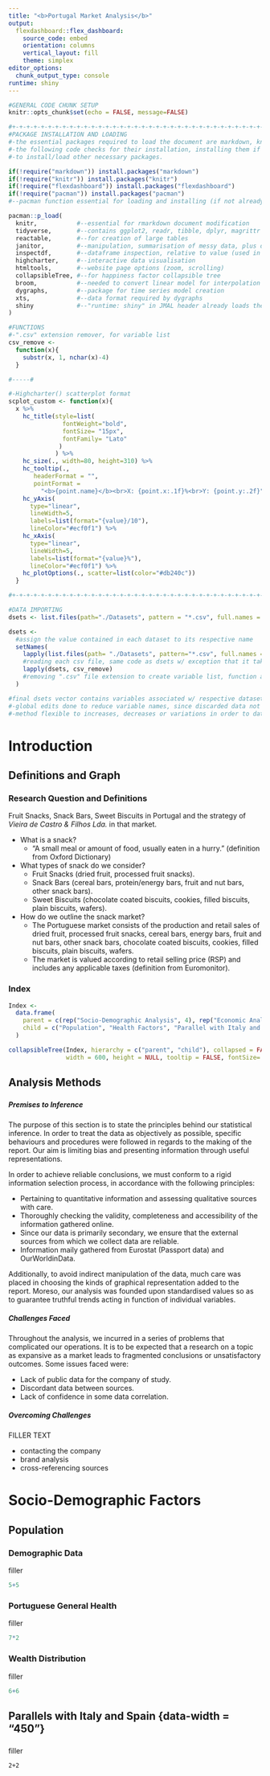 ```yaml
---
title: "<b>Portugal Market Analysis</b>"
output: 
  flexdashboard::flex_dashboard:
    source_code: embed
    orientation: columns
    vertical_layout: fill
    theme: simplex
editor_options: 
  chunk_output_type: console
runtime: shiny
---
```

<!-- theme alternatives: "cerulean",  "journal", "readable", "simplex", "united", "yeti" -->

```r
#GENERAL CODE CHUNK SETUP
knitr::opts_chunk$set(echo = FALSE, message=FALSE)

#+-+-+-+-+-+-+-+-+-+-+-+-+-+-+-+-+-+-+-+-+-+-+-+-+-+-+-+-+-+-+-+-+-+-+-+-+-+-+-+-+-+-+-+-+-+-#
#PACKAGE INSTALLATION AND LOADING
#-the essential packages required to load the document are markdown, knitr, flexdashboard and pacman.
#-the following code checks for their installation, installing them if required, and proceeds
#-to install/load other necessary packages.

if(!require("markdown")) install.packages("markdown")
if(!require("knitr")) install.packages("knitr")
if(!require("flexdashboard")) install.packages("flexdashboard")
if(!require("pacman")) install.packages("pacman") 
#--pacman function essential for loading and installing (if not already installed) packages together

pacman::p_load(
  knitr,           #--essential for rmarkdown document modification
  tidyverse,       #--contains ggplot2, readr, tibble, dplyr, magrittr
  reactable,       #--for creation of large tables
  janitor,         #--manipulation, summarisation of messy data, plus duplicate detection
  inspectdf,       #--dataframe inspection, relative to value (used in dataset analysis)
  highcharter,     #--interactive data visualisation
  htmltools,       #--website page options (zoom, scrolling)
  collapsibleTree, #--for happiness factor collapsible tree
  broom,           #--needed to convert linear model for interpolation line into dataframe
  dygraphs,        #--package for time series model creation
  xts,             #--data format required by dygraphs
  shiny            #--"runtime: shiny" in JMAL header already loads the library, useful for debugging w/o knitting
)
```


```r
#FUNCTIONS
#-".csv" extension remover, for variable list
csv_remove <- 
  function(x){
    substr(x, 1, nchar(x)-4)
  }

#-----#

#-Highcharter() scatterplot format
scplot_custom <- function(x){ 
  x %>% 
    hc_title(style=list(
               fontWeight="bold",
               fontSize= "15px",
               fontFamily= "Lato"
              )
             ) %>% 
    hc_size(., width=80, height=310) %>% 
    hc_tooltip(., 
       headerFormat = "",
       pointFormat = 
         "<b>{point.name}</b><br>X: {point.x:.1f}%<br>Y: {point.y:.2f}") %>% 
    hc_yAxis(
      type="linear",
      lineWidth=5,
      labels=list(format="{value}/10"),
      lineColor="#ecf0f1") %>% 
    hc_xAxis(
      type="linear",
      lineWidth=5,
      labels=list(format="{value}%"), 
      lineColor="#ecf0f1") %>% 
    hc_plotOptions(., scatter=list(color="#db240c"))
  }

#+-+-+-+-+-+-+-+-+-+-+-+-+-+-+-+-+-+-+-+-+-+-+-+-+-+-+-+-+-+-+-+-+-+-+-+-+-+-+-+-+-+-+-+-+-+-#

#DATA IMPORTING
dsets <- list.files(path="./Datasets", pattern = "*.csv", full.names = FALSE)   #vector with file names

dsets <-
  #assign the value contained in each dataset to its respective name
  setNames(
    lapply(list.files(path= "./Datasets", pattern="*.csv", full.names = TRUE), read.csv), 
    #reading each csv file, same code as dsets w/ exception that it takes full file path rather than just the name
    lapply(dsets, csv_remove)
    #removing ".csv" file extension to create variable list, function above
  )

#final dsets vector contains variables associated w/ respective dataset:
#-global edits done to reduce variable names, since discarded data not required.
#-method flexible to increases, decreases or variations in order to dataset directory.
```



<!-- INTRODUCTION PAGE -->

# Introduction

<!-- DEFINITIONS SECTION -->

## Definitions and Graph {data-width="400"}

### **Research Question and Definitions**

Fruit Snacks, Snack Bars, Sweet Biscuits in Portugal and the strategy of *Vieira de Castro & Filhos Lda.* in that market.

- What is a snack?
  - "A small meal or amount of food, usually eaten in a hurry." (definition from Oxford Dictionary)
- What types of snack do we consider?
  - Fruit Snacks (dried fruit, processed fruit snacks).
  - Snack Bars (cereal bars, protein/energy bars, fruit and nut bars, other snack     bars).
  - Sweet Biscuits (chocolate coated biscuits, cookies, filled biscuits, plain        biscuits, wafers).
- How do we outline the snack market?
  - The Portuguese market consists of the production and retail sales of dried        fruit, processed fruit snacks, cereal bars, energy bars, fruit and nut bars,      other snack bars, chocolate coated biscuits, cookies, filled biscuits, plain      biscuits, wafers.
  - The market is valued according to retail selling price (RSP) and includes any     applicable taxes (definition from Euromonitor).

<!-- INDEX SECTION -->

### **Index**
```r
Index <- 
  data.frame(
    parent = c(rep("Socio-Demographic Analysis", 4), rep("Economic Analysis", 4),                rep("Demand and Supply", 3)),
    child = c("Population", "Health Factors", "Parallel with Italy and Spain",                  "Wealth Distribution", "General Economic Overview", "Snack Market",               "Vieira de Castro & Filhos Lda.", "Main Market Actors", "Supply and                Demand Fluctuations", "Hypotheticals tied to the good", "Effect of                Externalities")
  )

collapsibleTree(Index, hierarchy = c("parent", "child"), collapsed = FALSE, 
                width = 600, height = NULL, tooltip = FALSE, fontSize= 10, fill= "#db240c")

```

<!-- ANALYSIS METHODS SECTION -->

## Analysis Methods {data-width="600"}

<!-- PREMISES TO INFERENCE SUBSECTION -->

###

####

##### **Premises to Inference**

The purpose of this section is to state the principles behind our statistical inference. In order to treat the data as objectively as possible, specific behaviours and procedures were followed in regards to the making of the report. Our aim is limiting bias and presenting information through useful representations.

In order to achieve reliable conclusions, we must conform to a rigid information selection process, in accordance with the following principles:

-   Pertaining to quantitative information and assessing qualitative sources with     care.
-   Thoroughly checking the validity, completeness and accessibility of the           information gathered online.
  -   Since our data is primarily secondary, we ensure that the external sources        from which we collect data are reliable.
  -   Information maily gathered from Eurostat (Passport data) and OurWorldinData.

Additionally, to avoid indirect manipulation of the data, much care was placed in choosing the kinds of graphical representation added to the report. Moreso, our analysis was founded upon standardised values so as to guarantee truthful trends acting in function of individual variables. 

<!-- CHALLENGES FACED SUBSECTION -->

####

##### **Challenges Faced**

Throughout the analysis, we incurred in a series of problems that complicated our operations. It is to be expected that a research on a topic as expansive as a market leads to fragmented conclusions or unsatisfactory outcomes. Some issues  faced were:

-   Lack of public data for the company of study.
-   Discordant data between sources.
-   Lack of confidence in some data correlation.

<!-- OVERCOMING CHALLENGES SUBSECTION -->

####

##### **Overcoming Challenges**

FILLER TEXT

-   contacting the company
-   brand analysis
-   cross-referencing sources




<!-- SOCIO-DEMOGRAPHICS PAGE -->

# Socio-Demographic Factors

<!-- POPULATION SECTION -->

## Population {.tabset .tabset-fade data-width="550"}

<!-- TAB 1 DEMOGRAPHICS -->

### **Demographic Data**

filler

```r
5+5
```

<!-- TAB 2 HEALTH -->

### **Portuguese General Health**

filler

```r
7*2
```

<!-- TAB 3 WEALTH -->

### **Wealth Distribution**

filler

```r
6+6
```

<!-- PARALLELS SECTION -->

## Parallels with Italy and Spain {data-width = "450"}

###

filler

```ShinyUI
2+2
```


